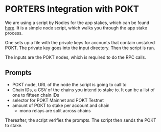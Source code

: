 # PORTERS Integration with POKT

We are using a script by Nodies for the app stakes, which can be found [here](). It is a simple node script, which walks you through the app stake process.

One sets up a file with the private keys for accounts that contain unstaked POKT. The private key goes into the input directory. Then the script is run.

The inputs are the POKT nodes, which is required to do the RPC calls.

## Prompts

- POKT node, URL of the node the script is going to call to
- Chain IDs, a CSV of the chains you intend to stake to. It can be a list of one to fifteen chain IDs
- selector for POKT Mainnet and POKT Testnet
- amount of POKT to stake per account and chain
    - mono relays are split across chains


Thereafter, the script verifies the prompts. The script then sends the POKT to stake. 

